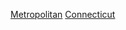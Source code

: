 {{Commons category|Metropolitan areas of Connecticut}}

[[Category:康涅狄格州聚居地|Metropolitan]]
[[Category:美國各州城市群|Connecticut]]